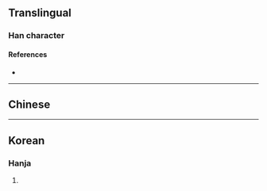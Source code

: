 {{character info/new}}
==Translingual==

===Han character===
{{Han char|rn=72|rad=日|as=10|sn=14|four=|canj=AHUD|ids=⿰日臬}}

====References====
* {{Han ref|kx=0498.400|dkj=14086|dj=0867.180|hdz=21530.080|uh=669E|ud=26270}}

----

==Chinese==
{{zh-see|曒|hdv}}

----

==Korean==

===Hanja===
{{ko-hanja|hangeul=교|eumhun=|rv=gyo|mr=kyo|y=kyo}}

# {{rfdef|ko|sort=日10}}